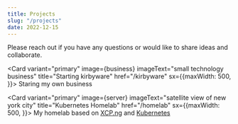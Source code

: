 ```yaml
---
title: Projects
slug: "/projects"
date: 2022-12-15
---
```


Please reach out if you have any questions or would like to share ideas and collaborate.

<Flex>


   <Card 
    variant="primary" 
    image={business} 
    imageText="small technology business" 
    title="Starting kirbyware"
    href="/kirbyware"
    sx={{maxWidth: 500, }}>
         Staring my own business 
    </Card>

   <Card 
    variant="primary" 
    image={server} 
    imageText="satellite view of new york city" 
    title="Kubernetes Homelab"
    href="/homelab"
    sx={{maxWidth: 500, }}>
         My homelab based on [XCP.ng](https://xcp-ng.org/) and [Kubernetes](https://kubernetes.io/) 
    </Card>

</Flex>


